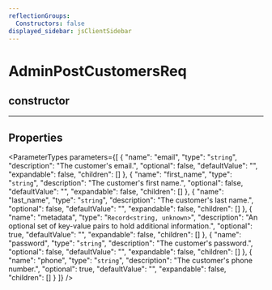 ```yaml
---
reflectionGroups:
  Constructors: false
displayed_sidebar: jsClientSidebar
---
```



# AdminPostCustomersReq

## constructor

___

## Properties

<ParameterTypes parameters={[
  {
    "name": "email",
    "type": "`string`",
    "description": "The customer's email.",
    "optional": false,
    "defaultValue": "",
    "expandable": false,
    "children": []
  },
  {
    "name": "first_name",
    "type": "`string`",
    "description": "The customer's first name.",
    "optional": false,
    "defaultValue": "",
    "expandable": false,
    "children": []
  },
  {
    "name": "last_name",
    "type": "`string`",
    "description": "The customer's last name.",
    "optional": false,
    "defaultValue": "",
    "expandable": false,
    "children": []
  },
  {
    "name": "metadata",
    "type": "`Record<string, unknown>`",
    "description": "An optional set of key-value pairs to hold additional information.",
    "optional": true,
    "defaultValue": "",
    "expandable": false,
    "children": []
  },
  {
    "name": "password",
    "type": "`string`",
    "description": "The customer's password.",
    "optional": false,
    "defaultValue": "",
    "expandable": false,
    "children": []
  },
  {
    "name": "phone",
    "type": "`string`",
    "description": "The customer's phone number.",
    "optional": true,
    "defaultValue": "",
    "expandable": false,
    "children": []
  }
]} />
